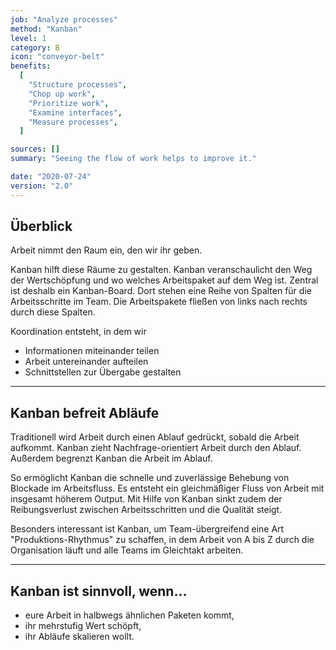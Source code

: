 ```yaml
---
job: "Analyze processes"
method: "Kanban"
level: 1
category: B
icon: "conveyor-belt"
benefits:
  [
    "Structure processes",
    "Chop up work",
    "Prioritize work",
    "Examine interfaces",
    "Measure processes",
  ]

sources: []
summary: "Seeing the flow of work helps to improve it."

date: "2020-07-24"
version: "2.0"
---
```


## Überblick

Arbeit nimmt den Raum ein, den wir ihr geben.

Kanban hilft diese Räume zu gestalten.
Kanban veranschaulicht den Weg der Wertschöpfung und wo welches Arbeitspaket auf dem Weg ist.
Zentral ist deshalb ein Kanban-Board.
Dort stehen eine Reihe von Spalten für die Arbeitsschritte im Team.
Die Arbeitspakete fließen von links nach rechts durch diese Spalten.

Koordination entsteht, in dem wir

- Informationen miteinander teilen
- Arbeit untereinander aufteilen
- Schnittstellen zur Übergabe gestalten

---

## Kanban befreit Abläufe <Emoji symbol="💪" label="muscle"/>

Traditionell wird Arbeit durch einen Ablauf gedrückt, sobald die Arbeit aufkommt.
Kanban zieht Nachfrage-orientiert Arbeit durch den Ablauf.
Außerdem begrenzt Kanban die Arbeit im Ablauf.

So ermöglicht Kanban die schnelle und zuverlässige Behebung von Blockade im Arbeitsfluss.
Es entsteht ein gleichmäßiger Fluss von Arbeit mit insgesamt höherem Output.
Mit Hilfe von Kanban sinkt zudem der Reibungsverlust zwischen Arbeitsschritten und die Qualität steigt.

Besonders interessant ist Kanban, um Team-übergreifend eine Art "Produktions-Rhythmus" zu schaffen,
in dem Arbeit von A bis Z durch die Organisation läuft und alle Teams im Gleichtakt arbeiten.

---

## Kanban ist sinnvoll, wenn...

- eure Arbeit in halbwegs ähnlichen Paketen kommt,
- ihr mehrstufig Wert schöpft,
- ihr Abläufe skalieren wollt.
